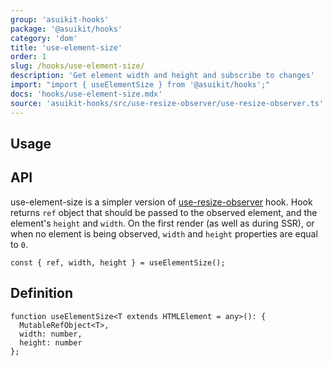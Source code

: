 ```yaml
---
group: 'asuikit-hooks'
package: '@asuikit/hooks'
category: 'dom'
title: 'use-element-size'
order: 1
slug: /hooks/use-element-size/
description: 'Get element width and height and subscribe to changes'
import: "import { useElementSize } from '@asuikit/hooks';"
docs: 'hooks/use-element-size.mdx'
source: 'asuikit-hooks/src/use-resize-observer/use-resize-observer.ts'
---
```



## Usage

<Demo data={HooksDemos.useElementSizeDemo} />

## API

use-element-size is a simpler version of [use-resize-observer](https://mantine.dev/hooks/use-resize-observer/) hook.
Hook returns `ref` object that should be passed to the observed element, and the element's `height` and `width`.
On the first render (as well as during SSR), or when no element is being observed, `width` and `height` properties are equal to `0`.

```tsx
const { ref, width, height } = useElementSize();
```

## Definition

```tsx
function useElementSize<T extends HTMLElement = any>(): {
  MutableRefObject<T>,
  width: number,
  height: number
};
```
